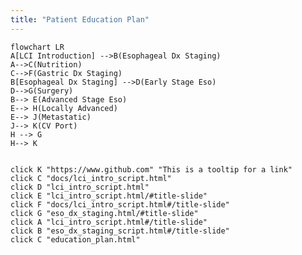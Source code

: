 ```yaml
---
title: "Patient Education Plan"
---
```


```mermaid

flowchart LR
A[LCI Introduction] -->B(Esophageal Dx Staging)
A-->C(Nutrition)
C-->F(Gastric Dx Staging)
B[Esophageal Dx Staging] -->D(Early Stage Eso)
D-->G(Surgery)
B--> E(Advanced Stage Eso)
E--> H(Locally Advanced)
E--> J(Metastatic)
J--> K(CV Port)
H --> G
H--> K


click K "https://www.github.com" "This is a tooltip for a link"
click C "docs/lci_intro_script.html"
click D "lci_intro_script.html"
click E "lci_intro_script.html/#title-slide"
click F "docs/lci_intro_script.html#/title-slide"
click G "eso_dx_staging.html/#title-slide"
click A "lci_intro_script.html#/title-slide"
click B "eso_dx_staging_script.html#/title-slide"
click C "education_plan.html"

```
